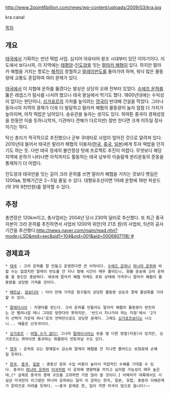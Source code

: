 http://www.2point6billion.com/news/wp-content/uploads/2009/03/kra.jpg

kra canal

[[목차]]
== 개요 ==
[[태국]]에서 기획하는 만년 떡밥 사업. 심지어 아유타야 왕조 시대부터 있던 이야기이다. 지도에서 보다시피, 이 지역에는 [[태평양]]-[[인도양]]을 잇는 [[말라카 해협]]이 있다. 하지만 말라카 해협을 거치는 항로는 [[해적]]이 창궐하고 [[말레이반도]]를 돌아가야 하며, 워낙 많은 물동량에 교통도 혼잡하여 여러 문제가 있다.

[[태국]]에서 이 지협에 운하를 뚫겠다는 발상은 상당히 오래 전부터 있었다. [[수에즈 운하]]를 뚫은 레셉스가 탐사를 나서려 했으나 태국 왕실에서 막기도 했다. 1800년대에는 수익성이 없다는 판단이나, [[싱가포르]]의 가치를 높이려는 [[영국]]이 반대해 건설을 막았다. 그러나 동아시아 지역의 경제가 더욱 더 발달하고 말라카 해협의 물동량이 늘자 점점 더 가치가 높아지며, 아직 떡밥은 남아있다. 송유관을 놓자는 생각도 있다. 하여튼 중국이 경제성장을 한동안 이을 듯하니(학자, 기관마다 견해가 다르지만) 잘만 한다면 크게 이득일 장사이기는 하다.

탁신 총리가 적극적으로 추진했으나 군부 쿠데타로 사업이 엎어진 것으로 알려져 있다. 2010년대 들어서 태국은 말라카 해협의 이용자([[한국]], [[중국]], [[일본]])에게 투자 떡밥을 던지기도 하는 듯. 다만 태국 정세의 불안정성 탓에 프로젝트 추진이 어렵다. 무엇보다 해당 지역에 운하가 나타나면 아직까지도 활동하는 태국 남부의 이슬람계 분리운동의 준동을 통제하기 더 어렵다.

인도양과 태국만을 잇는 길이 크라 운하를 쓰면 말라카 해협을 거치는 것보다 뱃길은 1200㎞, 항해기간은 2∼5일 줄일 수 있다. 대형유조선이면 1차례 운항에 18만 파운드(약 3억 9천만원)를 절약할 수 있다.

== 추정 ==
총연장은 120km이고, 총사업비는 2004년 당시 230억 달러로 추산했다. 또 최근 중국 자본이 크라 운하를 추진하면서 사업비 1200억 위안(약 21조 원)의 사업비, 5년의 공사 기간을 추산했다.[[http://news.naver.com/main/read.nhn?mode=LSD&mid=sec&sid1=104&oid=001&aid=0006807118/ #]]

== 경제효과 ==
 * [[태국]] : 크라 운하를 잘 만들고 운영한다면 큰 이득이다. [[수에즈 운하]]나 [[파나마 운하]]와 비할 수는 없겠지만 말레이 반도를 안 지나 항해 시간이 매우 줄어드니, 화물 운송에 크라 운하를 쓸 동인은 충분하다. 애초에 말라카 해협 자체도 포화 상태에 가까우니 말라카 해협의 물동량을 상당량 가져올 것이다.

 * [[베트남]], [[캄보디아]] : 타이 만에 가까운 항구들의 상당한 물동량 상승과 경제 활성화를 기대할 수 있다.

 * [[말레이시아]] : 치명타를 받는다. 크라 운하를 만들어도 말라카 해협의 물동량이 완전히는 안 빨려나갈 테니 그대로 망한다라 못하지만, '반드시 지나가야 하는 지점'에서 '2가지 선택지 가운데 하나'로의 전락만으로도 상당한 문제다. 그래도 [[싱가포르]]보다는 나으니... 얘들은 산유국이다.

 * [[싱가포르]] : [[버틸 수가 없다!]] 그나마 [[말레이시아]]는 돈을 벌 다른 방법(자원)이 있지만, 싱가포르는 최악이면 통과하는 화물량이 반토막날 수도 있다.

 * [[영국]] : 운하로 오는 항해일수 감소와 말레이 해협을 안 지나면 줄어드는 보험료에 손해일 듯하다.

 * [[한국]], [[중국]], [[일본]] : 중동산 원유 수입 비중이 높아서 직접적인 수혜를 기대할 수 있다. 중국이 [[파나마 운하]]의 [[미국]]처럼 이 운하에 영향력을 끼치고 싶어할 가능성이 매우 높은데,[* 실제로 중국의 경제 규모를 고려하면 가장 많이 쓸 것이다.] 아메리카 대륙에서도 사실상 미국만의 리그였던 파나마 운하와는 달리 이 운하는 한국, 일본, 유럽, 중동의 이해관계가 얽히므로 어려울 듯하다. ~~중국 문제로 한, 일이 끼면 미국이 덤으로 옵니다!~~

